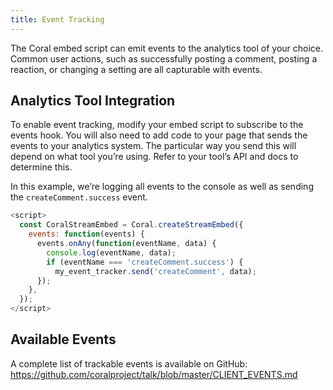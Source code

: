 ```yaml
---
title: Event Tracking
---
```


The Coral embed script can emit events to the analytics tool of your choice. Common user actions, such as successfully posting a comment, posting a reaction, or changing a setting are all capturable with events.

## Analytics Tool Integration

To enable event tracking, modify your embed script to subscribe to the events hook. You will also need to add code to your page that sends the events to your analytics system. The particular way you send this will depend on what tool you’re using. Refer to your tool’s API and docs to determine this.

In this example, we’re logging all events to the console as well as sending the `createComment.success` event.

```js
<script>
  const CoralStreamEmbed = Coral.createStreamEmbed({
    events: function(events) {
      events.onAny(function(eventName, data) {
        console.log(eventName, data);
        if (eventName === 'createComment.success') {
          my_event_tracker.send('createComment', data);
      });
    },
  });
</script>
```

## Available Events

A complete list of trackable events is available on GitHub: https://github.com/coralproject/talk/blob/master/CLIENT_EVENTS.md
